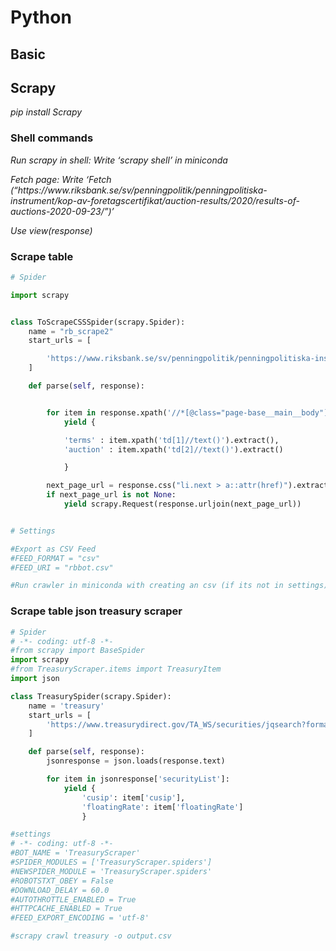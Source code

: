 
# Python

## Basic

## Scrapy

*pip install Scrapy*

### Shell commands

*Run scrapy in shell: Write 'scrapy shell' in miniconda*

*Fetch page: Write 'Fetch ("https://www.riksbank.se/sv/penningpolitik/penningpolitiska-instrument/kop-av-foretagscertifikat/auction-results/2020/results-of-auctions-2020-09-23/")'*

*Use view(response)*


### Scrape table

```python
# Spider

import scrapy


class ToScrapeCSSSpider(scrapy.Spider):
    name = "rb_scrape2"
    start_urls = [

        'https://www.riksbank.se/sv/penningpolitik/penningpolitiska-instrument/kop-av-foretagscertifikat/auction-results/2020/results-of-auctions-2020-09-23/'
    ]

    def parse(self, response):


        for item in response.xpath('//*[@class="page-base__main__body"]//tr'):
            yield {

            'terms' : item.xpath('td[1]//text()').extract(),
            'auction' : item.xpath('td[2]//text()').extract()

            }

        next_page_url = response.css("li.next > a::attr(href)").extract_first()
        if next_page_url is not None:
            yield scrapy.Request(response.urljoin(next_page_url))


# Settings

#Export as CSV Feed
#FEED_FORMAT = "csv"
#FEED_URI = "rbbot.csv"

#Run crawler in miniconda with creating an csv (if its not in settings): scrapy crawl rb_scrape2 -o quotes.csv

```



### Scrape table json treasury scraper
```python
# Spider
# -*- coding: utf-8 -*-
#from scrapy import BaseSpider
import scrapy
#from TreasuryScraper.items import TreasuryItem
import json

class TreasurySpider(scrapy.Spider):
    name = 'treasury'
    start_urls = [
        'https://www.treasurydirect.gov/TA_WS/securities/jqsearch?format=json&filterscount=0&groupscount=0&pagenum=0&pagesize=10&recordstartindex=0&recordendindex=100',
    ]  

    def parse(self, response):
        jsonresponse = json.loads(response.text)

        for item in jsonresponse['securityList']:
            yield {
                'cusip': item['cusip'],
                'floatingRate': item['floatingRate']
                }

#settings
# -*- coding: utf-8 -*-
#BOT_NAME = 'TreasuryScraper'
#SPIDER_MODULES = ['TreasuryScraper.spiders']
#NEWSPIDER_MODULE = 'TreasuryScraper.spiders'
#ROBOTSTXT_OBEY = False
#DOWNLOAD_DELAY = 60.0
#AUTOTHROTTLE_ENABLED = True
#HTTPCACHE_ENABLED = True 
#FEED_EXPORT_ENCODING = 'utf-8'

#scrapy crawl treasury -o output.csv

```
